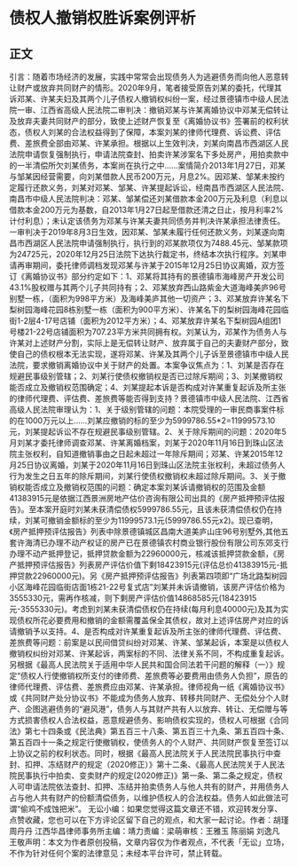 # 债权人撤销权胜诉案例评析
## 正文
引言：随着市场经济的发展，实践中常常会出现债务人为逃避债务而向他人恶意转让财产或放弃共同财产的情形。2020年9月，笔者接受原告刘某的委托，代理其诉邓某、许某夫妇及其两个儿子债权人撤销权纠纷一案，经过景德镇市中级人民法院一审、江西省高级人民法院二审判决：撤销邓某与许某离婚协议中邓某无偿转让及放弃夫妻共同财产的部分，致使上述财产恢复至《离婚协议书》签署前的权利状态，债权人刘某的合法权益得到了保障，本案刘某的律师代理费、诉讼费、评估费、差旅费全部由邓某、许某承担。根据以上生效判决，刘某向南昌市西湖区人民法院申请恢复强制执行，申请法院查封、拍卖许某涉案名下多处房产，用拍卖款中的一半清偿所欠刘某债务，本案尚在执行之中......案情简介2013年1月27日，邓某与邹某因经营需要，向刘某借款人民币200万元，月息2%。因邓某、邹某未按约定履行还款义务，刘某对邓某、邹某、许某提起诉讼，经南昌市西湖区人民法院、南昌市中级人民法院判决：邓某、邹某偿还刘某借款本金200万元及利息（利息以借款本金200万元为基数，自2013年1月27日起至借款还清之日止，按月利率2%计付利息）；未认定该债务为邓某与许某夫妻共同债务并判决许某承担法律责任。一审判决于2019年8月3日生效，因邓某、邹某未履行任何还款义务，刘某遂向南昌市西湖区人民法院申请强制执行，执行到的邓某款项仅为7488.45元、邹某款项为24725元，2020年12月25日法院下达执行裁定书，终结本次执行程序。刘某申请再审期间，委托律师调档发现邓某与许某于2015年12月25日协议离婚，双方签订《离婚协议书》部分约定如下：1、邓某将其持有的景德镇市海峰房产开发公司43.1%股权赠与其两个儿子共同持有；2、邓某放弃西山路紫金大道海峰美庐96号别墅一栋，（面积为998平方米）及海峰美庐其他一切资产；3、邓某放弃许某名下梨树园海峰花园8栋别墅一栋（面积为900平方米）、许某名下的梨树园海峰花园临街1-2层4-17号店铺（面积为2012平方米）；4、邓某放弃许某名下梨树园A组团1号楼21-22号店铺面积为707.23平方米共同拥有权。刘某认为，邓某作为债务人与许某对上述财产分割，实际上是无偿转让财产、放弃属于自己的夫妻财产部分，致使自己的债权根本无法实现，遂将邓某、许某及其两个儿子诉至景德镇市中级人民法院，要求撤销离婚协议中关于财产的处置。本案争议焦点为：1、刘某是否存在规避民事级别管辖；2、刘某行使债权撤销权是否已过除斥期间；3、刘某撤销权能否成立及撤销权范围确定；4、刘某提起本诉是否构成对许某重复起诉及所主张的律师代理费、评估费、差旅费等能否得到支持？景德镇市中级人民法院、江西省高级人民法院审理认为：1、关于级别管辖的问题：本院受理的一审民商事案件标的在1000万元以上……刘某应撤销的标的至少为5999786.55*2=11999573.10元，刘某提起诉讼不存在规避民事级别管辖。2、关于除斥期间的问题：2020年5月刘某才委托律师调查邓某、许某离婚档案，刘某于2020年11月16日到珠山区法院主张权利，自知道撤销事由之日起未超过一年除斥期间；邓某、许某2015年12月25日协议离婚，刘某于2020年11月16日到珠山区法院主张权利，未超过债务人行为发生之日五年的除斥期间，刘某行使债权撤销权未超过除斥期间。3、关于撤销权能否成立及撤销权范围的问题：确定本案刘某诉请撤销权的范围及金额41383915元是依据江西景洲房地产估价咨询有限公司出具的《房产抵押预评估报告》。至本案开庭时刘某未获清偿债权5999786.55元，且该未获清偿债权仍在持续，刘某可撤销金额标的至少为11999573.1元(5999786.55元x2)。现已查明，《房产抵押预评估报告》列表中除景德镇城区昌南大道美庐山庄96号别墅外,其他五套许海清已办理不动产权证的房产已在景德镇农村商业银行股份有限公司东郊支行办理不动产抵押登记，抵押贷款金额为22960000元，核减该抵押贷款金额，《房产抵押预评估报告》列表房产评估价值下剩18423915元(评估总价41383915元-抵押贷款22960000元)。另《房产抵押预评估报告》列表第四项即“广场北路梨树园小区海峰花园临街店面1栋21-22号复式店”刘某并未诉请撤销，该房产评估价格为3555330元，需再作核减，则下剩房产评估价值14868585元(18423915元-3555330元)。考虑到刘某未获清偿债权仍在持续(每月利息40000元)及其为实现债权所花必要费用和撤销的金额需覆盖保全其债权，故对上述评估房产对应的诉请撤销予以支持。4、是否构成对许某重复起诉及所主张的律师代理费、评估费、差旅费等问题：前案是以民间借贷纠纷对邓某、许某、邹某起诉，本案是以债权人撤销权纠纷对邓某、许某起诉，两案标的不同、法律关系不同，不构成重复起诉。另根据《最高人民法院关于适用中华人民共和国合同法若干问题的解释（一）》规定“债权人行使撤销权所支付的律师费、差旅费等必要费用由债务人负担”，原告的律师代理费、评估费、差旅费应由邓某、许某承担。律师视角一纸《离婚协议书》或《共同财产处分协议书》不能成为债务人放弃、转移共同财产、无偿处分个人财产、企图逃避债务的“避风港”，债务人与其财产共有人以放弃、转让、无偿赠与等方式损害债权人合法权益，恶意规避债务、影响债权实现的，债权人可根据《合同法》第七十四条或《民法典》第五百三十八条、第五百三十九条、第五百四十条、第五百四十一条之规定行使撤销权，使债务人的个人财产、共同财产恢复至签订以上协议之前的权利状态。同时，根据《最高人民法院关于人民法院民事执行中查封、扣押、冻结财产的规定（2020修正）》第十二条、《最高人民法院关于人民法院民事执行中拍卖、变卖财产的规定(2020修正)》第一条、第二条之规定，债权人可申请法院依法查封、扣押、冻结并拍卖债务人与他人共有的财产，并用债务人占与他人共有财产的份额清偿债务，以维护债权人的合法权益。债务人如此做法可谓“偷鸡不成蚀把米”。 无讼小编：如果您觉得这篇文章还不错，欢迎转发分享、点赞收藏，您也可以在下方评论区留下自己的观点，和大家一起讨论。作者：胡瑾 周丹丹 江西华昌律师事务所主编：靖力责编：梁萌审核：王雅玉 陈丽娟 刘逸凡 王敬声明：本文为作者原创投稿，文章内容仅为作者观点，不代表「无讼」立场，不作为针对任何个案的法律意见；未经本平台许可，禁止转载。